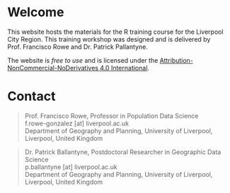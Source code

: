 # Welcome {.unnumbered}

This website hosts the materials for the R training course for the Liverpool City Region. This training workshop was designed and is delivered by Prof. Francisco Rowe and Dr. Patrick Pallantyne.

The website is *free to use* and is licensed under the [Attribution-NonCommercial-NoDerivatives 4.0 International](https://creativecommons.org/licenses/by-nc-nd/4.0/).

# Contact {.unnumbered}

> | Prof. Francisco Rowe, Professor in Population Data Science
> | f.rowe-gonzalez [at] liverpool.ac.uk
> | Department of Geography and Planning, University of Liverpool, Liverpool, United Kingdom

> | Dr. Patrick Ballantyne, Postdoctoral Researcher in Geographic Data Science
> | p.ballantyne [at] liverpool.ac.uk
> | Department of Geography and Planning, University of Liverpool, Liverpool, United Kingdom
